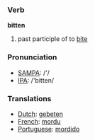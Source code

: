 === Verb ===

'''bitten'''

# past participle of to [[bite]]

=== Pronunciation ===
*[[w:SAMPA|SAMPA]]: /'/
*[[w:IPA|IPA]]: /'bitten/

=== Translations ===
*[[Dutch]]: [[gebeten]]
*[[French]]: [[mordu]]
*[[Portuguese]]: [[mordido]]